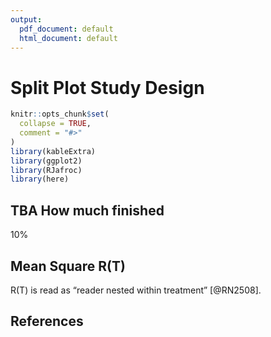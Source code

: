 ```yaml
---
output:
  pdf_document: default
  html_document: default
---
```

# Split Plot Study Design {#SplitPlotChapter}

```r
knitr::opts_chunk$set(
  collapse = TRUE,
  comment = "#>"
)
library(kableExtra)
library(ggplot2)
library(RJafroc)
library(here)
```



## TBA How much finished {#SplitPlotChapter-how-much-finished}
10%



## Mean Square R(T)
R(T) is read as "reader nested within treatment" [@RN2508].  


\begin{equation}
\text{MS[R(T)]}=\frac{1}{I(J-1)}\sum_{i=1}^{I}\sum_{j=1}^{J}\left ( \theta_{ij} - \theta_{i\bullet} \right )^{2}
(\#eq:MSR-T-Hillis)
\end{equation}


\begin{equation}
\text{MS[R(T)]}=\frac{1}{I}\sum_{i=1}^{I}\frac{1}{J_i-1}\sum_{j=1}^{J}\left ( \theta_{ij} - \theta_{i\bullet} \right )^{2}
(\#eq:MSR-T-Hillis-Modified)
\end{equation}


## References {#SplitPlotChapter-references}

